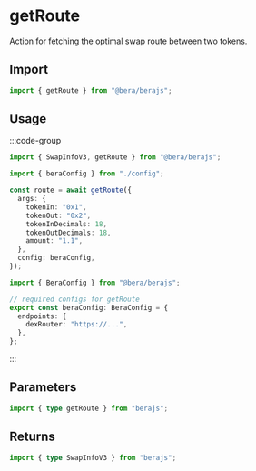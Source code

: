# getRoute

Action for fetching the optimal swap route between two tokens.

## Import

```ts
import { getRoute } from "@bera/berajs";
```

## Usage

:::code-group

```ts twoslash [example.ts]
import { SwapInfoV3, getRoute } from "@bera/berajs";

import { beraConfig } from "./config";

const route = await getRoute({
  args: {
    tokenIn: "0x1",
    tokenOut: "0x2",
    tokenInDecimals: 18,
    tokenOutDecimals: 18,
    amount: "1.1",
  },
  config: beraConfig,
});
```

```ts twoslash [config.ts] filename="config.ts"
import { BeraConfig } from "@bera/berajs";

// required configs for getRoute
export const beraConfig: BeraConfig = {
  endpoints: {
    dexRouter: "https://...",
  },
};
```

:::

## Parameters

```ts
import { type getRoute } from "berajs";
```

## Returns

```ts
import { type SwapInfoV3 } from "berajs";
```
